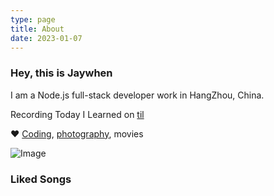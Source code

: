 ```yaml
---
type: page
title: About
date: 2023-01-07
---
```


### Hey, this is Jaywhen

I am a Node.js full-stack developer work in HangZhou, China. 

Recording Today I Learned on [til](https://til.jaywhen.com/)

❤️ [Coding](https://github.com/jaywhen), [photography](https://unsplash.com/@jaywhen), movies

![Image](../public/westlake.jpeg)


### Liked Songs
<Tracks />
